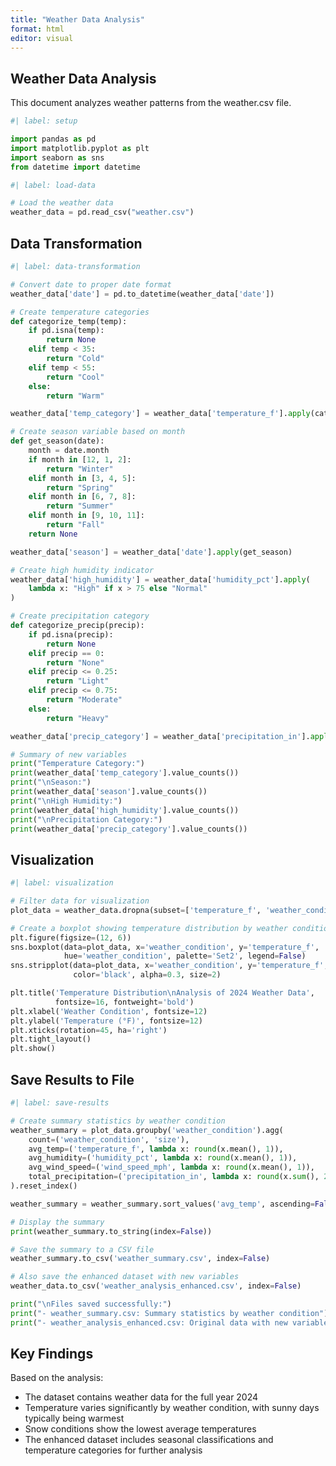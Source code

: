 ```yaml
---
title: "Weather Data Analysis"
format: html
editor: visual
---
```


## Weather Data Analysis

This document analyzes weather patterns from the weather.csv file.

```python
#| label: setup

import pandas as pd
import matplotlib.pyplot as plt
import seaborn as sns
from datetime import datetime
```

```python
#| label: load-data

# Load the weather data
weather_data = pd.read_csv("weather.csv")
```

## Data Transformation

```python
#| label: data-transformation

# Convert date to proper date format
weather_data['date'] = pd.to_datetime(weather_data['date'])

# Create temperature categories
def categorize_temp(temp):
    if pd.isna(temp):
        return None
    elif temp < 35:
        return "Cold"
    elif temp < 55:
        return "Cool"
    else:
        return "Warm"

weather_data['temp_category'] = weather_data['temperature_f'].apply(categorize_temp)

# Create season variable based on month
def get_season(date):
    month = date.month
    if month in [12, 1, 2]:
        return "Winter"
    elif month in [3, 4, 5]:
        return "Spring"
    elif month in [6, 7, 8]:
        return "Summer"
    elif month in [9, 10, 11]:
        return "Fall"
    return None

weather_data['season'] = weather_data['date'].apply(get_season)

# Create high humidity indicator
weather_data['high_humidity'] = weather_data['humidity_pct'].apply(
    lambda x: "High" if x > 75 else "Normal"
)

# Create precipitation category
def categorize_precip(precip):
    if pd.isna(precip):
        return None
    elif precip == 0:
        return "None"
    elif precip <= 0.25:
        return "Light"
    elif precip <= 0.75:
        return "Moderate"
    else:
        return "Heavy"

weather_data['precip_category'] = weather_data['precipitation_in'].apply(categorize_precip)

# Summary of new variables
print("Temperature Category:")
print(weather_data['temp_category'].value_counts())
print("\nSeason:")
print(weather_data['season'].value_counts())
print("\nHigh Humidity:")
print(weather_data['high_humidity'].value_counts())
print("\nPrecipitation Category:")
print(weather_data['precip_category'].value_counts())
```

## Visualization

```python
#| label: visualization

# Filter data for visualization
plot_data = weather_data.dropna(subset=['temperature_f', 'weather_condition'])

# Create a boxplot showing temperature distribution by weather condition
plt.figure(figsize=(12, 6))
sns.boxplot(data=plot_data, x='weather_condition', y='temperature_f',
            hue='weather_condition', palette='Set2', legend=False)
sns.stripplot(data=plot_data, x='weather_condition', y='temperature_f',
              color='black', alpha=0.3, size=2)

plt.title('Temperature Distribution\nAnalysis of 2024 Weather Data',
          fontsize=16, fontweight='bold')
plt.xlabel('Weather Condition', fontsize=12)
plt.ylabel('Temperature (°F)', fontsize=12)
plt.xticks(rotation=45, ha='right')
plt.tight_layout()
plt.show()
```

## Save Results to File

```python
#| label: save-results

# Create summary statistics by weather condition
weather_summary = plot_data.groupby('weather_condition').agg(
    count=('weather_condition', 'size'),
    avg_temp=('temperature_f', lambda x: round(x.mean(), 1)),
    avg_humidity=('humidity_pct', lambda x: round(x.mean(), 1)),
    avg_wind_speed=('wind_speed_mph', lambda x: round(x.mean(), 1)),
    total_precipitation=('precipitation_in', lambda x: round(x.sum(), 2))
).reset_index()

weather_summary = weather_summary.sort_values('avg_temp', ascending=False)

# Display the summary
print(weather_summary.to_string(index=False))

# Save the summary to a CSV file
weather_summary.to_csv('weather_summary.csv', index=False)

# Also save the enhanced dataset with new variables
weather_data.to_csv('weather_analysis_enhanced.csv', index=False)

print("\nFiles saved successfully:")
print("- weather_summary.csv: Summary statistics by weather condition")
print("- weather_analysis_enhanced.csv: Original data with new variables")
```

## Key Findings

Based on the analysis:

-   The dataset contains weather data for the full year 2024
-   Temperature varies significantly by weather condition, with sunny days typically being warmest
-   Snow conditions show the lowest average temperatures
-   The enhanced dataset includes seasonal classifications and temperature categories for further analysis